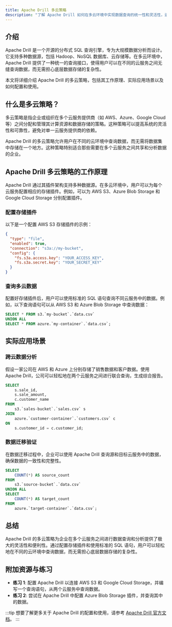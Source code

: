 ```yaml
---
title: Apache Drill 多云策略
description: "了解 Apache Drill 如何在多云环境中实现数据查询的统一性和灵活性，适合初学者学习。"
---
```


## 介绍

Apache Drill 是一个开源的分布式 SQL 查询引擎，专为大规模数据分析而设计。它支持多种数据源，包括 Hadoop、NoSQL 数据库、云存储等。在多云环境中，Apache Drill 提供了一种统一的查询接口，使得用户可以在不同的云服务之间无缝查询数据，而无需担心底层数据存储的复杂性。

本文将详细介绍 Apache Drill 的多云策略，包括其工作原理、实际应用场景以及如何配置和使用。

## 什么是多云策略？

多云策略是指企业或组织在多个云服务提供商（如 AWS、Azure、Google Cloud 等）之间分配和管理其计算资源和数据存储的策略。这种策略可以提高系统的灵活性和可靠性，避免对单一云服务提供商的依赖。

Apache Drill 的多云策略允许用户在不同的云环境中查询数据，而无需将数据集中存储在一个地方。这种策略特别适合那些需要在多个云服务之间共享和分析数据的企业。

## Apache Drill 多云策略的工作原理

Apache Drill 通过其插件架构支持多种数据源。在多云环境中，用户可以为每个云服务配置相应的存储插件。例如，可以为 AWS S3、Azure Blob Storage 和 Google Cloud Storage 分别配置插件。

### 配置存储插件

以下是一个配置 AWS S3 存储插件的示例：

```json
{
  "type": "file",
  "enabled": true,
  "connection": "s3a://my-bucket",
  "config": {
    "fs.s3a.access.key": "YOUR_ACCESS_KEY",
    "fs.s3a.secret.key": "YOUR_SECRET_KEY"
  }
}
```

### 查询多云数据

配置好存储插件后，用户可以使用标准的 SQL 语句查询不同云服务中的数据。例如，以下查询语句可以从 AWS S3 和 Azure Blob Storage 中查询数据：

```sql
SELECT * FROM s3.`my-bucket`.`data.csv`
UNION ALL
SELECT * FROM azure.`my-container`.`data.csv`;
```

## 实际应用场景

### 跨云数据分析

假设一家公司在 AWS 和 Azure 上分别存储了销售数据和客户数据。使用 Apache Drill，公司可以轻松地在两个云服务之间进行联合查询，生成综合报告。

```sql
SELECT 
    s.sale_id, 
    s.sale_amount, 
    c.customer_name
FROM 
    s3.`sales-bucket`.`sales.csv` s
JOIN 
    azure.`customer-container`.`customers.csv` c
ON 
    s.customer_id = c.customer_id;
```

### 数据迁移验证

在数据迁移过程中，企业可以使用 Apache Drill 查询源和目标云服务中的数据，确保数据的一致性和完整性。

```sql
SELECT 
    COUNT(*) AS source_count
FROM 
    s3.`source-bucket`.`data.csv`
UNION ALL
SELECT 
    COUNT(*) AS target_count
FROM 
    azure.`target-container`.`data.csv`;
```

## 总结

Apache Drill 的多云策略为企业在多个云服务之间进行数据查询和分析提供了极大的灵活性和便利性。通过配置存储插件和使用标准的 SQL 语句，用户可以轻松地在不同的云环境中查询数据，而无需担心底层数据存储的复杂性。

## 附加资源与练习

- **练习 1**: 配置 Apache Drill 以连接 AWS S3 和 Google Cloud Storage，并编写一个查询语句，从两个云服务中查询数据。
- **练习 2**: 尝试在 Apache Drill 中配置 Azure Blob Storage 插件，并查询其中的数据。

:::tip
想要了解更多关于 Apache Drill 的配置和使用，请参考 [Apache Drill 官方文档](https://drill.apache.org/docs/)。
:::